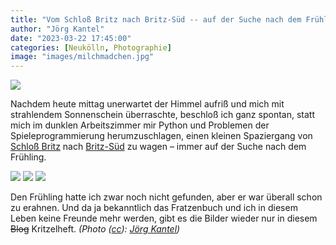 ```yaml
---
title: "Vom Schloß Britz nach Britz-Süd -- auf der Suche nach dem Frühling"
author: "Jörg Kantel"
date: "2023-03-22 17:45:00"
categories: [Neukölln, Photographie]
image: "images/milchmadchen.jpg"
---
```


[![](images/milchmaedchen-b.jpg)](https://www.flickr.com/photos/schockwellenreiter/52764457784/)

Nachdem heute mittag unerwartet der Himmel aufriß und mich mit strahlendem Sonnenschein überraschte, beschloß ich ganz spontan, statt mich im dunklen Arbeitszimmer mir Python und Problemen der Spieleprogrammierung herumzuschlagen, einen kleinen Spaziergang von [Schloß Britz](https://de.wikipedia.org/wiki/Schloss_Britz) nach [Britz-Süd](https://www.komoot.de/highlight/979329) zu wagen -- immer auf der Suche nach dem Frühling.

[![](images/britzvorfruehling1.jpg)](https://www.flickr.com/photos/schockwellenreiter/52764613915/)&nbsp;[![](images/britzvorfruehling2.jpg)](https://www.flickr.com/photos/schockwellenreiter/52764460799/)&nbsp;[![](images/britzvorfruehling3.jpg)](https://www.flickr.com/photos/schockwellenreiter/52763669947/)

Den Frühling hatte ich zwar noch nicht gefunden, aber er war überall schon zu erahnen. Und da ja bekanntlich das Fratzenbuch und ich in diesem Leben keine Freunde mehr werden, gibt es die Bilder wieder nur in diesem ~~Blog~~ Kritzelheft. *(Photo ([cc](http://creativecommons.org/licenses/by-nc-nd/2.0/)): [Jörg Kantel](http://cognitiones.kantel-chaos-team.de/cv.html))*